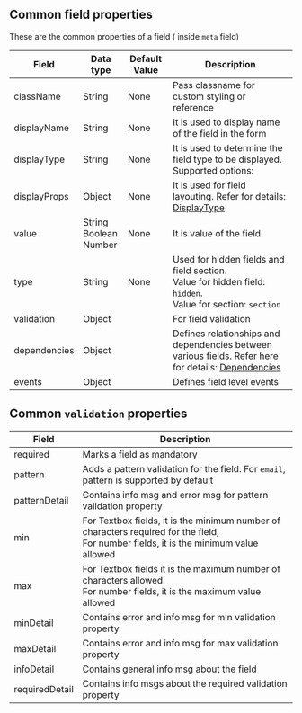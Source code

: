 ## Common field properties

These are the common properties of a field ( inside `meta` field)

| Field        | Data type                         | Default Value | Description                                                                                                                |
| ------------ | --------------------------------- | ------------- | -------------------------------------------------------------------------------------------------------------------------- |
| className    | String                            | None          | Pass classname for custom styling or reference                                                                             |
| displayName  | String                            | None          | It is used to display name of the field in the form                                                                        |
| displayType  | String                            | None          | It is used to determine the field type to be displayed. Supported options:                                                 |
| displayProps | Object                            | None          | It is used for field layouting. Refer for details: [DisplayType](/layouting/about)                                         |
| value        | String <br/> Boolean <br/> Number | None          | It is value of the field                                                                                                   |
| type         | String                            | None          | Used for hidden fields and field section. <br/>Value for hidden field: `hidden`. <br/> Value for section: `section`        |
| validation   | Object                            |               | For field validation                                                                                                       |
| dependencies | Object                            |               | Defines relationships and dependencies between various fields. Refer here for details: [Dependencies](/dependencies/about) |
| events       | Object                            |               | Defines field level events                                                                                                 |

## Common `validation` properties

| Field          | Description                                                                                                                                 |
| -------------- | ------------------------------------------------------------------------------------------------------------------------------------------- |
| required       | Marks a field as mandatory                                                                                                                  |
| pattern        | Adds a pattern validation for the field. For `email`, pattern is supported by default                                                       |
| patternDetail  | Contains info msg and error msg for pattern validation property                                                                             |
| min            | For Textbox fields, it is the minimum number of characters required for the field, <br/> For number fields, it is the minimum value allowed |
| max            | For Textbox fields it is the maximum number of characters allowed. <br/> For number fields, it is the maximum value allowed                 |
| minDetail      | Contains error and info msg for min validation property                                                                                     |
| maxDetail      | Contains error and info msg for max validation property                                                                                     |
| infoDetail     | Contains general info msg about the field                                                                                                   |
| requiredDetail | Contains info msgs about the required validation property                                                                                   |
